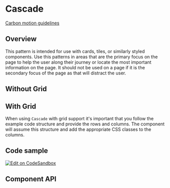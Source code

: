 
# Cascade

[Carbon motion guidelines](https://www.carbondesignsystem.com/guidelines/motion/overview/)

## Overview

This pattern is intended for use with cards, tiles, or similarly styled
components. Use this patterns in areas that are the primary focus on the page to
help the user along their journey or locate the most important information on
the page. It should not be used on a page if it is the secondary focus of the
page as that will distract the user.

## Without Grid

<Canvas>
  <Story id={getStoryId(Cascade.displayName, 'without-grid')} />
</Canvas>

## With Grid

When using `Cascade` with grid support it's important that you follow the
example code structure and provide the rows and columns. The component will
assume this structure and add the appropriate CSS classes to the columns.

<Canvas>
  <Story id={getStoryId(Cascade.displayName, 'with-grid')} />
</Canvas>

## Code sample

[<img alt="Edit on CodeSandbox" src="https://codesandbox.io/static/img/play-codesandbox.svg" />](https://codesandbox.io/s/cascade-yrluf)

## Component API

<ArgsTable />
